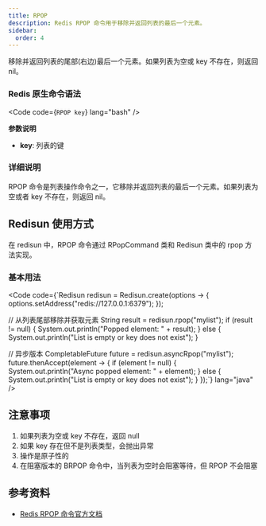 ```yaml
---
title: RPOP
description: Redis RPOP 命令用于移除并返回列表的最后一个元素。
sidebar:
  order: 4
---
```



移除并返回列表的尾部(右边)最后一个元素。如果列表为空或 key 不存在，则返回 nil。

### Redis 原生命令语法

<Code code={`RPOP key`} lang="bash" />

**参数说明**

- **key**: 列表的键

### 详细说明

RPOP 命令是列表操作命令之一，它移除并返回列表的最后一个元素。如果列表为空或者 key 不存在，则返回 nil。

## Redisun 使用方式

在 redisun 中，RPOP 命令通过 RPopCommand 类和 Redisun 类中的 rpop 方法实现。

### 基本用法

<Code code={`Redisun redisun = Redisun.create(options -> {
    options.setAddress("redis://127.0.0.1:6379");
});

// 从列表尾部移除并获取元素
String result = redisun.rpop("mylist");
if (result != null) {
    System.out.println("Popped element: " + result);
} else {
    System.out.println("List is empty or key does not exist");
}

// 异步版本
CompletableFuture<String> future = redisun.asyncRpop("mylist");
future.thenAccept(element -> {
    if (element != null) {
        System.out.println("Async popped element: " + element);
    } else {
        System.out.println("List is empty or key does not exist");
    }
});`} lang="java" />

## 注意事项

1. 如果列表为空或 key 不存在，返回 null
2. 如果 key 存在但不是列表类型，会抛出异常
3. 操作是原子性的
4. 在阻塞版本的 BRPOP 命令中，当列表为空时会阻塞等待，但 RPOP 不会阻塞

## 参考资料

- [Redis RPOP 命令官方文档](https://redis.io/commands/rpop/)